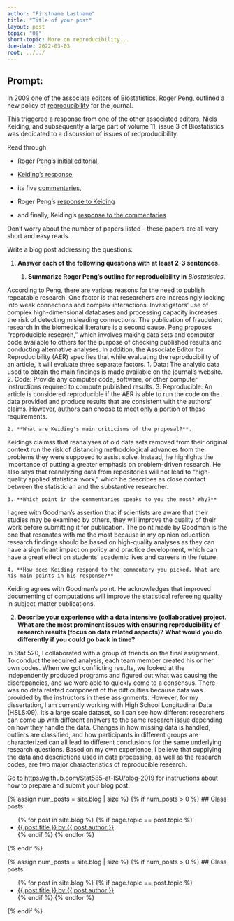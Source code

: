 ```yaml
---
author: "Firstname Lastname"
title: "Title of your post"
layout: post
topic: "06"
short-topic: More on reproducibility...
due-date: 2022-03-03
root: ../../
---
```


## Prompt:

In 2009 one of the associate editors of Biostatistics, Roger Peng, outlined a new policy of [reproducibility](https://doi.org/10.1093/biostatistics/kxp014) for the journal. 

This triggered a response from one of the other associated editors, Niels Keiding, and subsequently a large part of volume 11, issue 3 of Biostatistics was dedicated to a discussion of issues of redproducibility. 


Read through 

- Roger Peng's [initial editorial](https://doi.org/10.1093/biostatistics/kxp014), 

- [Keiding's response](https://doi.org/10.1093/biostatistics/kxq033),

- its five [commentaries](https://academic.oup.com/biostatistics/issue/11/3),  

- Roger Peng's [response to Keiding](https://doi.org/10.1093/biostatistics/kxq032)

- and finally, Keiding's [response to the commentaries](https://doi.org/10.1093/biostatistics/kxq034)

Don't worry about the number of papers listed - these papers are all very short and easy reads. 


Write a blog post addressing the questions: 

1. **Answer each of the following questions with at least 2-3 sentences.**

    1. **Summarize Roger Peng's outline for reproducibility in** *Biostatistics*. 
    
According to Peng, there are various reasons for the need to publish repeatable research. One factor is that researchers are increasingly looking into weak connections and complex interactions. Investigators' use of complex high-dimensional databases and processing capacity increases the risk of detecting misleading connections. The publication of fraudulent research in the biomedical literature is a second cause. Peng proposes "reproducible research," which involves making data sets and computer code available to others for the purpose of checking published results and conducting alternative analyses. In addition, the Associate Editor for Reproducibility (AER) specifies that while evaluating the reproducibility of an article, it will evaluate three separate factors. 1. Data: The analytic data used to obtain the main findings is made available on the journal's website. 2. Code: Provide any computer code, software, or other computer instructions required to compute published results. 3. Reproducible: An article is considered reproducible if the AER is able to run the code on the data provided and produce results that are consistent with the authors' claims. However, authors can choose to meet only a portion of these requirements.  
    
    
    2. **What are Keiding's main criticisms of the proposal?**. 
Keidings claimss that reanalyses of old data sets removed from their original context run the risk of distancing methodological advances from the problems they were supposed to assist solve. Instead, he highlights the importance of putting a greater emphasis on problem-driven research. He also says that reanalyzing data from repositories will not lead to "high-quality applied statistical work," which he describes as close contact between the statistician and the substantive researcher.
    
    3. **Which point in the commentaries speaks to you the most? Why?**
    
I agree with Goodman's assertion that if scientists are aware that their studies may be examined by others, they will improve the quality of their work before submitting it for publication. The point made by Goodman is the one that resonates with me the most because in my opinion education research findings should be based on high-quality analyses as they can have a significant impact on policy and practice development, which can have a great effect on students' academic lives and careers in the future.

    4. **How does Keiding respond to the commentary you picked. What are his main points in his response?**
Keiding agrees with Goodman's point. He acknowledges that improved documenting of computations will improve the statistical refereeing quality in subject-matter publications.
    
2. **Describe your experience with a data intensive (collaborative) project. What are the most prominent issues with ensuring reproducibility of research results (focus on data related aspects)? What would you do differently if you could go back in time?**

In Stat 520, I collaborated with a group of friends on the final assignment. To conduct the required analysis, each team member created his or her own codes. When we got conflicting results, we looked at the independently produced programs and figured out what was causing the discrepancies, and we were able to quickly come to a consensus.  There was no data related component of the difficulties because data was provided by the instructors in these assignments. However, for my dissertation, I am currently working with High School Longitudinal Data (HSLS:09). It's a large scale dataset, so I can see how different researchers can come up with different answers to the same research issue depending on how they handle the data. Changes in how missing data is handled, outliers are classified, and how participants in different groups are characterized can all lead to different conclusions for the same underlying research questions. Based on my own experience, I believe that supplying the data and descriptions used in data processing, as well as the research codes, are two major characteristics of reproducible research.


 



Go to [https://github.com/Stat585-at-ISU/blog-2019](https://github.com/Stat585-at-ISU/blog-2019) for instructions about how to prepare and submit your blog post.


{% assign num_posts = site.blog | size %}
{% if num_posts > 0 %}
## Class posts:

<ul>
{% for post in site.blog %}
  {% if page.topic == post.topic %}
  <li><a href="{{ post.url }}">{{ post.title }} by {{ post.author }}</a></li>
  {% endif %}
{% endfor %}
</ul>
{% endif %}



{% assign num_posts = site.blog | size %}
{% if num_posts > 0 %}
## Class posts:

<ul>
{% for post in site.blog %}
  {% if page.topic == post.topic %}
  <li><a href="{{ post.url }}">{{ post.title }} by {{ post.author }}</a></li>
  {% endif %}
{% endfor %}
</ul>
{% endif %}
